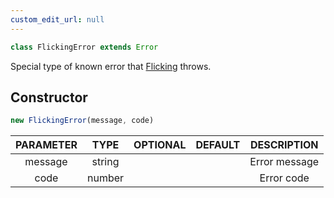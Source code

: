 ```yaml
---
custom_edit_url: null
---
```


```ts
class FlickingError extends Error
```
Special type of known error that [Flicking](Flicking) throws.

## Constructor
```ts
new FlickingError(message, code)
```
|PARAMETER|TYPE|OPTIONAL|DEFAULT|DESCRIPTION|
|:---:|:---:|:---:|:---:|:---:|
|message|string|||Error message|
|code|number|||Error code|

